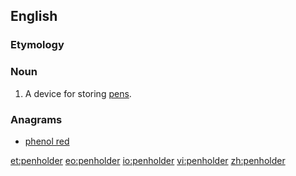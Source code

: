 ==English==

===Etymology===
{{compound|pen|holder}}

===Noun===
{{en-noun}}

# A device for storing [[pen]]s.

===Anagrams===
* [[phenol red#English|phenol red]]

[[et:penholder]]
[[eo:penholder]]
[[io:penholder]]
[[vi:penholder]]
[[zh:penholder]]